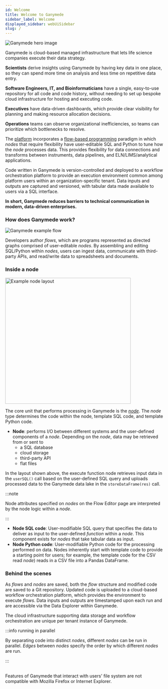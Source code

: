 ```yaml
---
id: Welcome
title: Welcome to Ganymede
sidebar_label: Welcome
displayed_sidebar: webUiSidebar
slug: /
---
```


<img alt="Ganymede hero image" src="https://ganymede-bio.mo.cloudinary.net/apiServer/HeroImage_20230110.png"/>

Ganymede is cloud-based managed infrastructure that lets life science companies execute their data strategy.  

**Scientists** derive insights using Ganymede by having key data in one place, so they can spend more time on analysis and less time on repetitive data entry.  

**Software Engineers, IT, and Bioinformaticians** have a single, easy-to-use repository for all code and code history, without needing to set up bespoke cloud infrastructure for hosting and executing code.

**Executives** have data-driven dashboards, which provide clear visibility for planning and making resource allocation decisions.

**Operations** teams can observe organizational inefficiencies, so teams can prioritize which bottlenecks to resolve.

The [platform](https://www.ganymede.bio/#product) incorporates a [flow-based programming](https://en.wikipedia.org/wiki/Flow-based_programming) paradigm in which _nodes_ that require flexibility have user-editable SQL and Python to tune how the _node_ processes data.  This provides flexibility for data connections and transforms between instruments, data pipelines, and ELN/LIMS/analytical applications.  

Code written in Ganymede is version-controlled and deployed to a workflow orchestration platform to provide an execution environment common among platform users within an organization-specific tenant.  Data inputs and outputs are captured and versioned, with tabular data made available to users via a SQL interface.

**In short, Ganymede reduces barriers to technical communication in modern, data-driven enterprises.**

### How does Ganymede work?

![Ganymede example flow](https://ganymede-bio.mo.cloudinary.net/apiServer/FlowImage_Annotated_20230405.png)

Developers author _flows_, which are programs represented as directed graphs comprised of user-editable _nodes_.  By assembling and editing SQL/Python within _nodes_, users can ingest data, communicate with third-party APIs, and read/write data to spreadsheets and documents.  

### Inside a node

<div class="text--center">
<img width="400" alt="Example node layout" src="https://ganymede-bio.mo.cloudinary.net/apiServer/Operator_Conceptual_Layout_20230108.png" />
</div>

The core unit that performs processing in Ganymede is the [_node_](./nodes/Overview.md).  The _node_ type determines the code within the node, template SQL code, and template Python code.

- **Node**: performs I/O between different systems and the user-defined components of a _node_.  Depending on the _node_, data may be retrieved from or sent to 
  - a SQL database
  - cloud storage 
  - third-party API 
  - flat files
  
In the layout shown above, the execute function node retrieves input data in the `userSQL()` call based on the user-defined SQL query and uploads processed data to the Ganymede data lake in the `storeDataFrame(res)` call.  

:::note

Node attributes specified on _nodes_ on the Flow Editor page are interpreted by the node logic within a _node_.

:::

- **Node SQL code**: User-modifiable SQL query that specifies the data to deliver as input to the user-defined _function_ within a _node_.  This component exists for _nodes_ that take tabular data as input.
- **Node Python code**: User-modifiable Python code for the processing performed on data.  Nodes inherently start with template code to provide a starting point for users; for example, the template code for the CSV read _node_) reads in a CSV file into a Pandas DataFrame.

### Behind the scenes

As _flows_ and _nodes_ are saved, both the _flow_ structure and modified code are saved to a Git repository.  Updated code is uploaded to a cloud-based workflow orchestration platform, which provides the environment to execute _flows_.  Data inputs and outputs are timestamped upon each run and are accessible via the Data Explorer within Ganymede.

The cloud infrastructure supporting data storage and workflow orchestration are unique per tenant instance of Ganymede.

:::info running in parallel

By separating code into distinct _nodes_, different _nodes_ can be run in parallel.  _Edges_ between _nodes_ specify the order by which different _nodes_ are run.

:::


<br />
Features of Ganymede that interact with users' file system are not compatible with Mozilla Firefox or Internet Explorer.
